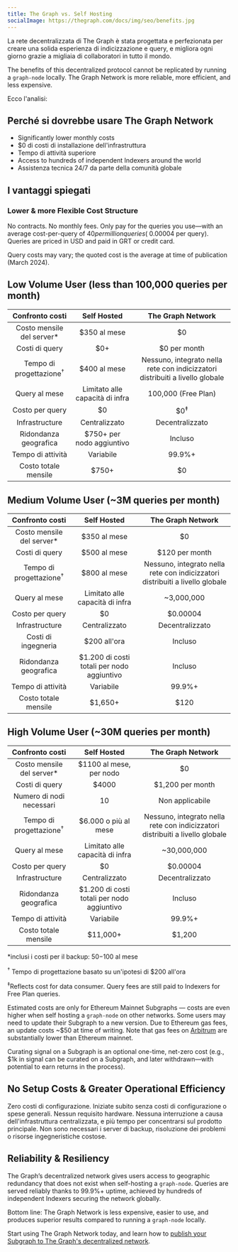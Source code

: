 ```yaml
---
title: The Graph vs. Self Hosting
socialImage: https://thegraph.com/docs/img/seo/benefits.jpg
---
```


La rete decentralizzata di The Graph è stata progettata e perfezionata per creare una solida esperienza di indicizzazione e query, e migliora ogni giorno grazie a migliaia di collaboratori in tutto il mondo.

The benefits of this decentralized protocol cannot be replicated by running a `graph-node` locally. The Graph Network is more reliable, more efficient, and less expensive.

Ecco l'analisi:

## Perché si dovrebbe usare The Graph Network

- Significantly lower monthly costs
- $0 di costi di installazione dell'infrastruttura
- Tempo di attività superiore
- Access to hundreds of independent Indexers around the world
- Assistenza tecnica 24/7 da parte della comunità globale

## I vantaggi spiegati

### Lower & more Flexible Cost Structure

No contracts. No monthly fees. Only pay for the queries you use—with an average cost-per-query of $40 per million queries (~$0.00004 per query). Queries are priced in USD and paid in GRT or credit card.

Query costs may vary; the quoted cost is the average at time of publication (March 2024).

## Low Volume User (less than 100,000 queries per month)

|           Confronto costi          |               Self Hosted               |                               The Graph Network                               |
| :--------------------------------: | :-------------------------------------: | :---------------------------------------------------------------------------: |
|     Costo mensile del server\*     |               $350 al mese              |                                       $0                                      |
|           Costi di query           |                   $0+                   |                                  $0 per month                                 |
| Tempo di progettazione<sup>†</sup> |               $400 al mese              | Nessuno, integrato nella rete con indicizzatori distribuiti a livello globale |
|            Query al mese           |     Limitato alle capacità di infra     |                              100,000 (Free Plan)                              |
|           Costo per query          |                    $0                   |                                 $0<sup>‡</sup>                                |
|           Infrastructure           |              Centralizzato              |                                Decentralizzato                                |
|        Ridondanza geografica       |        $750+ per nodo aggiuntivo        |                                    Incluso                                    |
|          Tempo di attività         |                Variabile                |                                     99.9%+                                    |
|        Costo totale mensile        | <span className="highlight-row" />$750+ |                                       $0                                      |

## Medium Volume User (~3M queries per month)

|           Confronto costi          |                 Self Hosted                |                               The Graph Network                               |
| :--------------------------------: | :----------------------------------------: | :---------------------------------------------------------------------------: |
|     Costo mensile del server\*     |                $350 al mese                |                                       $0                                      |
|           Costi di query           |                $500 al mese                |                                 $120 per month                                |
| Tempo di progettazione<sup>†</sup> |                $800 al mese                | Nessuno, integrato nella rete con indicizzatori distribuiti a livello globale |
|            Query al mese           |       Limitato alle capacità di infra      |                                   ~3,000,000                                  |
|           Costo per query          |                     $0                     |                                    $0.00004                                   |
|           Infrastructure           |                Centralizzato               |                                Decentralizzato                                |
|         Costi di ingegneria        |                $200 all'ora                |                                    Incluso                                    |
|        Ridondanza geografica       | $1.200 di costi totali per nodo aggiuntivo |                                    Incluso                                    |
|          Tempo di attività         |                  Variabile                 |                                     99.9%+                                    |
|        Costo totale mensile        | <span className="highlight-row" /> $1,650+ |                                      $120                                     |

## High Volume User (~30M queries per month)

|           Confronto costi          |                 Self Hosted                 |                               The Graph Network                               |
| :--------------------------------: | :-----------------------------------------: | :---------------------------------------------------------------------------: |
|     Costo mensile del server\*     |           $1100 al mese, per nodo           |                                       $0                                      |
|           Costi di query           |                    $4000                    |                                $1,200 per month                               |
|      Numero di nodi necessari      |                      10                     |                                Non applicabile                                |
| Tempo di progettazione<sup>†</sup> |             $6.000 o più al mese            | Nessuno, integrato nella rete con indicizzatori distribuiti a livello globale |
|            Query al mese           |       Limitato alle capacità di infra       |                                  ~30,000,000                                  |
|           Costo per query          |                      $0                     |                                    $0.00004                                   |
|           Infrastructure           |                Centralizzato                |                                Decentralizzato                                |
|        Ridondanza geografica       |  $1.200 di costi totali per nodo aggiuntivo |                                    Incluso                                    |
|          Tempo di attività         |                  Variabile                  |                                     99.9%+                                    |
|        Costo totale mensile        | <span className="highlight-row" /> $11,000+ |                                     $1,200                                    |

\*inclusi i costi per il backup: $50-$100 al mese

<sup>†</sup> Tempo di progettazione basato su un'ipotesi di $200 all'ora

<sup>‡</sup>Reflects cost for data consumer. Query fees are still paid to Indexers for Free Plan queries.

Estimated costs are only for Ethereum Mainnet Subgraphs — costs are even higher when self hosting a `graph-node` on other networks. Some users may need to update their Subgraph to a new version. Due to Ethereum gas fees, an update costs ~$50 at time of writing. Note that gas fees on [Arbitrum](/archived/arbitrum/arbitrum-faq/) are substantially lower than Ethereum mainnet.

Curating signal on a Subgraph is an optional one-time, net-zero cost (e.g., $1k in signal can be curated on a Subgraph, and later withdrawn—with potential to earn returns in the process).

## No Setup Costs & Greater Operational Efficiency

Zero costi di configurazione. Iniziate subito senza costi di configurazione o spese generali. Nessun requisito hardware. Nessuna interruzione a causa dell'infrastruttura centralizzata, e più tempo per concentrarsi sul prodotto principale. Non sono necessari i server di backup, risoluzione dei problemi o risorse ingegneristiche costose.

## Reliability & Resiliency

The Graph’s decentralized network gives users access to geographic redundancy that does not exist when self-hosting a `graph-node`. Queries are served reliably thanks to 99.9%+ uptime, achieved by hundreds of independent Indexers securing the network globally.

Bottom line: The Graph Network is less expensive, easier to use, and produces superior results compared to running a `graph-node` locally.

Start using The Graph Network today, and learn how to [publish your Subgraph to The Graph's decentralized network](/subgraphs/quick-start/).

